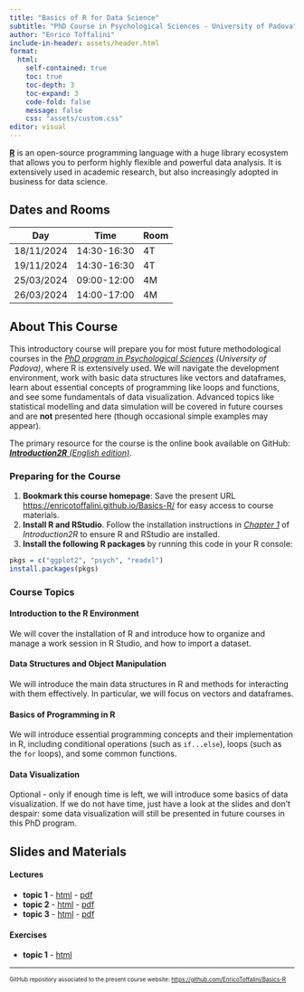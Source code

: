 ```yaml
---
title: "Basics of R for Data Science"
subtitle: "PhD Course in Psychological Sciences - University of Padova"
author: "Enrico Toffalini"
include-in-header: assets/header.html
format: 
  html:
    self-contained: true
    toc: true   
    toc-depth: 3  
    toc-expand: 3
    code-fold: false 
    message: false
    css: "assets/custom.css"
editor: visual
---
```


[**R**](https://www.r-project.org/){target="_blank"} is an open-source programming language with a huge library ecosystem that allows you to perform highly flexible and powerful data analysis. It is extensively used in academic research, but also increasingly adopted in business for data science.

## Dates and Rooms

| Day        | Time        | Room |
|------------|-------------|------|
| 18/11/2024 | 14:30-16:30 | 4T   |
| 19/11/2024 | 14:30-16:30 | 4T   |
| 25/03/2024 | 09:00-12:00 | 4M   |
| 26/03/2024 | 14:00-17:00 | 4M   |

## About This Course

This introductory course will prepare you for most future methodological courses in the [*PhD program in Psychological Sciences*](https://dottorato.psy.unipd.it/en){target="_blank"} *(University of Padova)*, where R is extensively used. We will navigate the development environment, work with basic data structures like vectors and dataframes, learn about essential concepts of programming like loops and functions, and see some fundamentals of data visualization. Advanced topics like statistical modelling and data simulation will be covered in future courses and are **not** presented here (though occasional simple examples may appear).

The primary resource for the course is the online book available on GitHub: [***Introduction2R** (English edition)*](https://psicostat.github.io/Introduction2R_EN/){target="_blank"}.

### Preparing for the Course

1.  **Bookmark this course homepage**: Save the present URL [https://enricotoffalini.github.io/Basics-R/](https://enricotoffalini.github.io/Basics-R/){target="_blank"} for easy access to course materials.
2.  **Install R and RStudio**. Follow the installation instructions in [*Chapter 1*](https://psicostat.github.io/Introduction2R_EN/install.html){target="_blank"} of *Introduction2R* to ensure R and RStudio are installed.
3.  **Install the following R packages** by running this code in your R console:

``` r
pkgs = c("ggplot2", "psych", "readxl")
install.packages(pkgs)
```

### Course Topics

#### Introduction to the R Environment

We will cover the installation of R and introduce how to organize and manage a work session in R Studio, and how to import a dataset.

#### Data Structures and Object Manipulation

We will introduce the main data structures in R and methods for interacting with them effectively. In particular, we will focus on vectors and dataframes.

#### Basics of Programming in R

We will introduce essential programming concepts and their implementation in R, including conditional operations (such as `if...else`), loops (such as the `for` loops), and some common functions.

#### Data Visualization

Optional - only if enough time is left, we will introduce some basics of data visualization. If we do not have time, just have a look at the slides and don't despair: some data visualization will still be presented in future courses in this PhD program.

## Slides and Materials

#### Lectures

-   **topic 1** - [html](Slides/0.GettingStartedR.html){target="_blank"} - [pdf](Slides/0.GettingStartedR.pdf){target="_blank"}
-   **topic 2** - [html](Slides/xxxxxxxxxxxxxxxxxx){target="_blank"} - [pdf](xxxxxxxxxxxxxxxxxx){target="_blank"}
-   **topic 3** - [html](Slides/xxxxxxxxxxxxxxxxxx){target="_blank"} - [pdf](xxxxxxxxxxxxxxxxxx){target="_blank"}

#### Exercises

-   **topic 1** - [html](Exercises/0-Exercises-First-steps.html){target="_blank"}

------------------------------------------------------------------------

<p style="font-size:10px;">GitHub repository associated to the present course website: [https://github.com/EnricoToffalini/Basics-R](https://github.com/EnricoToffalini/Basics-R){target="_blank"}</p>
